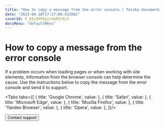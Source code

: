 ```yaml
---
title: "How to copy a message from the error console | Toloka documentation"
date: "2023-04-18T17:17:00.412862"
coverId: F_bIcOYF9yjrxkPZrXc3
docsMenu: "defaultMenu"
---
```



# How to copy a message from the error console

If a problem occurs when loading pages or when working with site elements, information from the browser console can help determine the cause. Use the instructions below to copy the message from the error console and send it to support.

<Tabs tabs={[
  { title: 'Google Chrome', value: <ErrorConsoleList1/> },
  { title: 'Safari', value: <ErrorConsoleList2/> },
  { title: 'Microsoft Edge', value: <ErrorConsoleList3/> },
  { title: 'Mozilla Firefox', value: <ErrorConsoleList4/> },
  { title: 'Yandex Browser', value: <ErrorConsoleList5/> },
  { title: 'Opera', value: <ErrorConsoleList6/> },
]}/>

<Button view="defaultInverse" size="l" type="link" url="/docs/guide/troubleshooting/support?form-source=guide-troubleshooting-error-console">Contact support</Button>